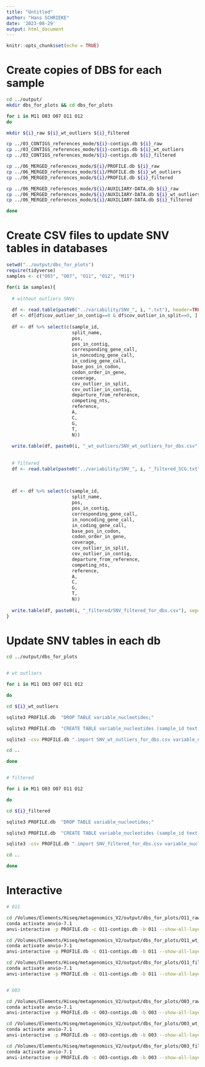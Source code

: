 ```yaml
---
title: "Untitled"
author: "Hans SCHRIEKE"
date: '2023-08-29'
output: html_document
---
```


```r
knitr::opts_chunk$set(echo = TRUE)
```

# Create copies of DBS for each sample

```zsh
cd ../output/
mkdir dbs_for_plots && cd dbs_for_plots

for i in M11 O03 O07 O11 O12
do

mkdir ${i}_raw ${i}_wt_outliers ${i}_filtered

cp ../03_CONTIGS_references_mode/${i}-contigs.db ${i}_raw 
cp ../03_CONTIGS_references_mode/${i}-contigs.db ${i}_wt_outliers
cp ../03_CONTIGS_references_mode/${i}-contigs.db ${i}_filtered

cp ../06_MERGED_references_mode/${i}/PROFILE.db ${i}_raw 
cp ../06_MERGED_references_mode/${i}/PROFILE.db ${i}_wt_outliers
cp ../06_MERGED_references_mode/${i}/PROFILE.db ${i}_filtered

cp ../06_MERGED_references_mode/${i}/AUXILIARY-DATA.db ${i}_raw 
cp ../06_MERGED_references_mode/${i}/AUXILIARY-DATA.db ${i}_wt_outliers
cp ../06_MERGED_references_mode/${i}/AUXILIARY-DATA.db ${i}_filtered 

done
```

# Create CSV files to update SNV tables in databases

```r
setwd("../output/dbs_for_plots")
require(tidyverse)
samples <- c("O03", "O07", "O11", "O12", "M11")

for(i in samples){
  
  # without outliers SNVs
  
  df <- read.table(paste0("../variability/SNV_", i, ".txt"), header=TRUE, fill=TRUE, sep="\t", quote = "")
  df <- df[df$cov_outlier_in_contig==0 & df$cov_outlier_in_split==0, ]
  
  df <- df %>% select(c(sample_id, 
                        split_name, 
                        pos, 
                        pos_in_contig, 
                        corresponding_gene_call, 
                        in_noncoding_gene_call, 
                        in_coding_gene_call, 
                        base_pos_in_codon, 
                        codon_order_in_gene, 
                        coverage, 
                        cov_outlier_in_split, 
                        cov_outlier_in_contig, 
                        departure_from_reference, 
                        competing_nts, 
                        reference, 
                        A, 
                        C, 
                        G, 
                        T, 
                        N))
  
  write.table(df, paste0(i, "_wt_outliers/SNV_wt_outliers_for_dbs.csv"), sep=",", quote=FALSE, row.names=FALSE, col.names = FALSE)
    
  
  # filtered
  df <- read.table(paste0("../variability/SNV_", i, "_filtered_SCG.txt"), header=TRUE, fill=TRUE, sep="\t", quote = "")
  

  
  df <- df %>% select(c(sample_id, 
                        split_name, 
                        pos, 
                        pos_in_contig, 
                        corresponding_gene_call, 
                        in_noncoding_gene_call, 
                        in_coding_gene_call, 
                        base_pos_in_codon, 
                        codon_order_in_gene, 
                        coverage, 
                        cov_outlier_in_split, 
                        cov_outlier_in_contig, 
                        departure_from_reference, 
                        competing_nts, 
                        reference, 
                        A, 
                        C, 
                        G, 
                        T, 
                        N))
  
  write.table(df, paste0(i, "_filtered/SNV_filtered_for_dbs.csv"), sep=",", quote=FALSE, row.names=FALSE, col.names = FALSE)
}

```

# Update SNV tables in each db

```zsh
cd ../output/dbs_for_plots


# wt outliers

for i in M11 O03 O07 O11 O12

do

cd ${i}_wt_outliers

sqlite3 PROFILE.db  "DROP TABLE variable_nucleotides;"

sqlite3 PROFILE.db  "CREATE TABLE variable_nucleotides (sample_id text, split_name text, pos numeric, pos_in_contig numeric, corresponding_gene_call numeric, in_noncoding_gene_call numeric, in_coding_gene_call numeric, base_pos_in_codon numeric, codon_order_in_gene numeric, coverage numeric, cov_outlier_in_split bool, cov_outlier_in_contig bool, departure_from_reference numeric, competing_nts text, reference text, A numeric, C numeric, G numeric, T numeric, N numeric);"

sqlite3 -csv PROFILE.db ".import SNV_wt_outliers_for_dbs.csv variable_nucleotides"

cd ..

done


# filtered

for i in M11 O03 O07 O11 O12

do

cd ${i}_filtered

sqlite3 PROFILE.db  "DROP TABLE variable_nucleotides;"

sqlite3 PROFILE.db  "CREATE TABLE variable_nucleotides (sample_id text, split_name text, pos numeric, pos_in_contig numeric, corresponding_gene_call numeric, in_noncoding_gene_call numeric, in_coding_gene_call numeric, base_pos_in_codon numeric, codon_order_in_gene numeric, coverage numeric, cov_outlier_in_split bool, cov_outlier_in_contig bool, departure_from_reference numeric, competing_nts text, reference text, A numeric, C numeric, G numeric, T numeric, N numeric);"

sqlite3 -csv PROFILE.db ".import SNV_filtered_for_dbs.csv variable_nucleotides"

cd ..

done

```


# Interactive

```zsh

# O11

cd /Volumes/Elements/Hiseq/metagenomics_V2/output/dbs_for_plots/O11_raw
conda activate anvio-7.1
anvi-interactive -p PROFILE.db -c O11-contigs.db -b O11 --show-all-layers

cd /Volumes/Elements/Hiseq/metagenomics_V2/output/dbs_for_plots/O11_wt_outliers
conda activate anvio-7.1
anvi-interactive -p PROFILE.db -c O11-contigs.db -b O11 --show-all-layers

cd /Volumes/Elements/Hiseq/metagenomics_V2/output/dbs_for_plots/O11_filtered
conda activate anvio-7.1
anvi-interactive -p PROFILE.db -c O11-contigs.db -b O11 --show-all-layers


# O03

cd /Volumes/Elements/Hiseq/metagenomics_V2/output/dbs_for_plots/O03_raw
conda activate anvio-7.1
anvi-interactive -p PROFILE.db -c O03-contigs.db -b O03 --show-all-layers

cd /Volumes/Elements/Hiseq/metagenomics_V2/output/dbs_for_plots/O03_wt_outliers
conda activate anvio-7.1
anvi-interactive -p PROFILE.db -c O03-contigs.db -b O03 --show-all-layers

cd /Volumes/Elements/Hiseq/metagenomics_V2/output/dbs_for_plots/O03_filtered
conda activate anvio-7.1
anvi-interactive -p PROFILE.db -c O03-contigs.db -b O03 --show-all-layers
```

